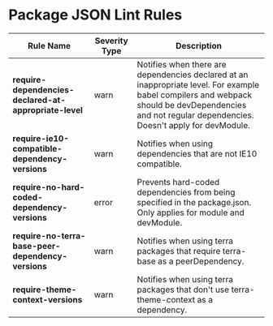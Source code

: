 
<Badge />

# Package JSON Lint Rules

| Rule Name | Severity Type | Description |
| --- | --- |--- |
| __require-dependencies-declared-at-appropriate-level__ | warn| Notifies when there are dependencies declared at an inappropriate level. For example babel compilers and webpack should be devDependencies and not regular dependencies. Doesn't apply for devModule. |
| __require-ie10-compatible-dependency-versions__| warn | Notifies when using dependencies that are not IE10 compatible. |
| __require-no-hard-coded-dependency-versions__ | error | Prevents hard-coded dependencies from being specified in the package.json. Only applies for module and devModule. |
| __require-no-terra-base-peer-dependency-versions__ | warn| Notifies when using terra packages that require terra-base as a peerDependency. |
| __require-theme-context-versions__ | warn| Notifies when using terra packages that don't use terra-theme-context as a dependency. |
